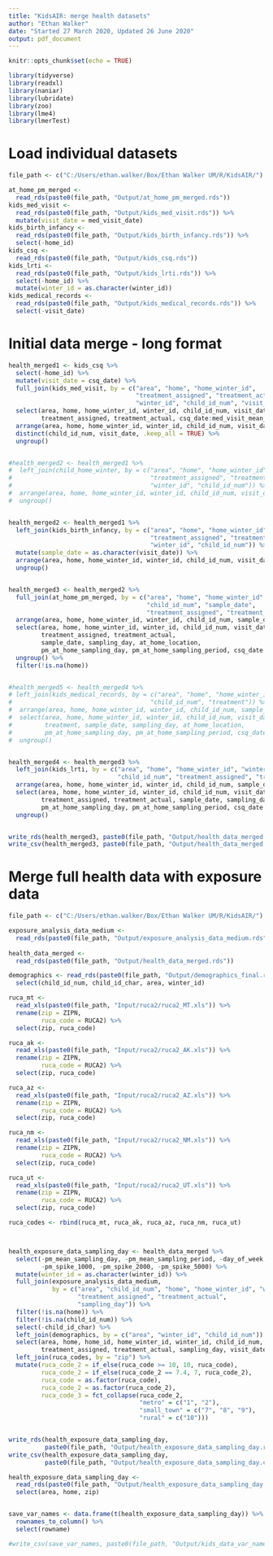 ```yaml
---
title: "KidsAIR: merge health datasets"
author: "Ethan Walker"
date: "Started 27 March 2020, Updated 26 June 2020"
output: pdf_document
---
```


```r
knitr::opts_chunk$set(echo = TRUE)
```

```r
library(tidyverse)
library(readxl)
library(naniar)
library(lubridate)
library(zoo)
library(lme4)
library(lmerTest)
```

# Load individual datasets
```r
file_path <- c("C:/Users/ethan.walker/Box/Ethan Walker UM/R/KidsAIR/")

at_home_pm_merged <- 
  read_rds(paste0(file_path, "Output/at_home_pm_merged.rds"))
kids_med_visit <- 
  read_rds(paste0(file_path, "Output/kids_med_visit.rds")) %>% 
  mutate(visit_date = med_visit_date) 
kids_birth_infancy <- 
  read_rds(paste0(file_path, "Output/kids_birth_infancy.rds")) %>% 
  select(-home_id)
kids_csq <- 
  read_rds(paste0(file_path, "Output/kids_csq.rds")) 
kids_lrti <- 
  read_rds(paste0(file_path, "Output/kids_lrti.rds")) %>% 
  select(-home_id) %>% 
  mutate(winter_id = as.character(winter_id))
kids_medical_records <- 
  read_rds(paste0(file_path, "Output/kids_medical_records.rds")) %>% 
  select(-visit_date)
```


# Initial data merge - long format
```r
health_merged1 <- kids_csq %>% 
  select(-home_id) %>% 
  mutate(visit_date = csq_date) %>% 
  full_join(kids_med_visit, by = c("area", "home", "home_winter_id", 
                                   "treatment_assigned", "treatment_actual",
                                   "winter_id", "child_id_num", "visit_date")) %>% 
  select(area, home, home_winter_id, winter_id, child_id_num, visit_date,
         treatment_assigned, treatment_actual, csq_date:med_visit_mean_temp) %>% 
  arrange(area, home, home_winter_id, winter_id, child_id_num, visit_date) %>% 
  distinct(child_id_num, visit_date, .keep_all = TRUE) %>% 
  ungroup()


#health_merged2 <- health_merged1 %>% 
#  left_join(child_home_winter, by = c("area", "home", "home_winter_id", 
#                                      "treatment_assigned", "treatment_actual",
#                                      "winter_id", "child_id_num")) %>% 
#  arrange(area, home, home_winter_id, winter_id, child_id_num, visit_date) %>% 
#  ungroup()


health_merged2 <- health_merged1 %>% 
  left_join(kids_birth_infancy, by = c("area", "home", "home_winter_id", 
                                       "treatment_assigned", "treatment_actual",
                                       "winter_id", "child_id_num")) %>% 
  mutate(sample_date = as.character(visit_date)) %>% 
  arrange(area, home, home_winter_id, winter_id, child_id_num, visit_date) %>% 
  ungroup()


health_merged3 <- health_merged2 %>% 
  full_join(at_home_pm_merged, by = c("area", "home", "home_winter_id", "winter_id", 
                                      "child_id_num", "sample_date", 
                                      "treatment_assigned", "treatment_actual")) %>% 
  arrange(area, home, home_winter_id, winter_id, child_id_num, sample_date) %>% 
  select(area, home, home_winter_id, winter_id, child_id_num, visit_date,
         treatment_assigned, treatment_actual, 
         sample_date, sampling_day, at_home_location, 
         pm_at_home_sampling_day, pm_at_home_sampling_period, csq_date:at_home) %>% 
  ungroup() %>% 
  filter(!is.na(home))


#health_merged5 <- health_merged4 %>% 
# left_join(kids_medical_records, by = c("area", "home", "home_winter_id", "winter_id", 
#                                      "child_id_num", "treatment")) %>% 
#  arrange(area, home, home_winter_id, winter_id, child_id_num, sample_date) %>% 
#  select(area, home, home_winter_id, winter_id, child_id_num, visit_date,
#         treatment, sample_date, sampling_day, at_home_location, 
#         pm_at_home_sampling_day, pm_at_home_sampling_period, csq_date:med_rec_comments) %>% 
#  ungroup()


health_merged4 <- health_merged3 %>% 
  left_join(kids_lrti, by = c("area", "home", "home_winter_id", "winter_id", 
                              "child_id_num", "treatment_assigned", "treatment_actual")) %>% 
  arrange(area, home, home_winter_id, winter_id, child_id_num, sample_date) %>% 
  select(area, home, home_winter_id, winter_id, child_id_num, visit_date,
         treatment_assigned, treatment_actual, sample_date, sampling_day, at_home_location, 
         pm_at_home_sampling_day, pm_at_home_sampling_period, csq_date:lrti_professional_comments) %>% 
  ungroup() 


write_rds(health_merged3, paste0(file_path, "Output/health_data_merged.rds"))
write_csv(health_merged3, paste0(file_path, "Output/health_data_merged.csv"), na = "")
```


# Merge full health data with exposure data
```r
file_path <- c("C:/Users/ethan.walker/Box/Ethan Walker UM/R/KidsAIR/")

exposure_analysis_data_medium <- 
  read_rds(paste0(file_path, "Output/exposure_analysis_data_medium.rds")) 
  
health_data_merged <- 
  read_rds(paste0(file_path, "Output/health_data_merged.rds")) 

demographics <- read_rds(paste0(file_path, "Output/demographics_final.rds")) %>% 
  select(child_id_num, child_id_char, area, winter_id)

ruca_mt <- 
  read_xls(paste0(file_path, "Input/ruca2/ruca2_MT.xls")) %>% 
  rename(zip = ZIPN,
         ruca_code = RUCA2) %>% 
  select(zip, ruca_code)

ruca_ak <- 
  read_xls(paste0(file_path, "Input/ruca2/ruca2_AK.xls")) %>% 
  rename(zip = ZIPN,
         ruca_code = RUCA2) %>% 
  select(zip, ruca_code)

ruca_az <- 
  read_xls(paste0(file_path, "Input/ruca2/ruca2_AZ.xls")) %>% 
  rename(zip = ZIPN,
         ruca_code = RUCA2) %>% 
  select(zip, ruca_code)

ruca_nm <- 
  read_xls(paste0(file_path, "Input/ruca2/ruca2_NM.xls")) %>% 
  rename(zip = ZIPN,
         ruca_code = RUCA2) %>% 
  select(zip, ruca_code)

ruca_ut <- 
  read_xls(paste0(file_path, "Input/ruca2/ruca2_UT.xls")) %>% 
  rename(zip = ZIPN,
         ruca_code = RUCA2) %>% 
  select(zip, ruca_code)

ruca_codes <- rbind(ruca_mt, ruca_ak, ruca_az, ruca_nm, ruca_ut)



health_exposure_data_sampling_day <- health_data_merged %>% 
  select(-pm_mean_sampling_day, -pm_mean_sampling_period, -day_of_week,
         -pm_spike_1000, -pm_spike_2000, -pm_spike_5000) %>% 
  mutate(winter_id = as.character(winter_id)) %>% 
  full_join(exposure_analysis_data_medium,
            by = c("area", "child_id_num", "home", "home_winter_id", "winter_id", 
                   "treatment_assigned", "treatment_actual",
                   "sampling_day")) %>% 
  filter(!is.na(home)) %>% 
  filter(!is.na(child_id_num)) %>% 
  select(-child_id_char) %>% 
  left_join(demographics, by = c("area", "winter_id", "child_id_num")) %>% 
  select(area, home, home_id, home_winter_id, winter_id, child_id_num, child_id_char, 
         treatment_assigned, treatment_actual, sampling_day, visit_date:amb_pm_sampling_period_5) %>% 
  left_join(ruca_codes, by = "zip") %>% 
  mutate(ruca_code_2 = if_else(ruca_code >= 10, 10, ruca_code),
         ruca_code_2 = if_else(ruca_code_2 == 7.4, 7, ruca_code_2),
         ruca_code = as.factor(ruca_code),
         ruca_code_2 = as.factor(ruca_code_2),
         ruca_code_3 = fct_collapse(ruca_code_2,
                                    "metro" = c("1", "2"),
                                    "small_town" = c("7", "8", "9"),
                                    "rural" = c("10")))


write_rds(health_exposure_data_sampling_day, 
          paste0(file_path, "Output/health_exposure_data_sampling_day.rds"))
write_csv(health_exposure_data_sampling_day, 
          paste0(file_path, "Output/health_exposure_data_sampling_day.csv"), na = "")
```

```r
health_exposure_data_sampling_day <- 
  read_rds(paste0(file_path, "Output/health_exposure_data_sampling_day.rds")) %>% 
  select(area, home, zip)


save_var_names <- data.frame(t(health_exposure_data_sampling_day)) %>% 
  rownames_to_column() %>% 
  select(rowname)

#write_csv(save_var_names, paste0(file_path, "Output/kids_data_var_names.csv"), na = "")
```

